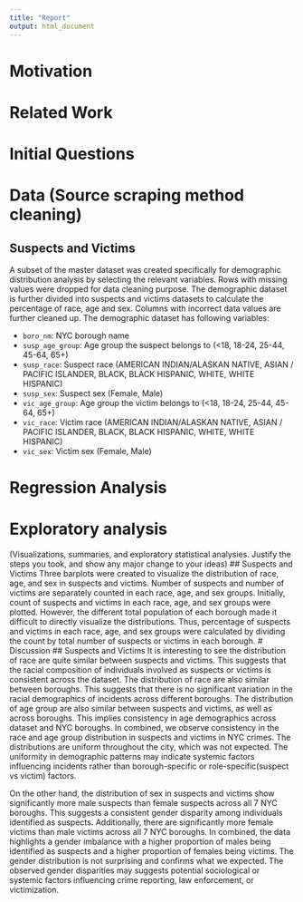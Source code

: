 ```yaml
---
title: "Report"
output: html_document
---
```


# Motivation
# Related Work
# Initial Questions 
# Data (Source scraping method cleaning)
## Suspects and Victims
  A subset of the master dataset was created specifically for demographic distribution analysis by selecting the relevant variables. Rows with missing values were dropped for data cleaning purpose. The demographic dataset is further divided into suspects and victims datasets to calculate the percentage of race, age and sex. Columns with incorrect data values are further cleaned up. The demographic dataset has following variables:
   
   * `boro_nm`: NYC borough name\
   * `susp_age_group`: Age group the suspect belongs to (<18, 18-24, 25-44, 45-64, 65+)\
   * `susp_race`: Suspect race (AMERICAN INDIAN/ALASKAN NATIVE, ASIAN / PACIFIC ISLANDER, BLACK, BLACK HISPANIC, WHITE, WHITE HISPANIC)\
   * `susp_sex`: Suspect sex (Female, Male)\
   * `vic_age_group`: Age group the victim belongs to (<18, 18-24, 25-44, 45-64, 65+)\
   * `vic_race`: Victim race (AMERICAN INDIAN/ALASKAN NATIVE, ASIAN / PACIFIC ISLANDER, BLACK, BLACK HISPANIC, WHITE, WHITE HISPANIC)\
   * `vic_sex`: Victim sex (Female, Male)

# Regression Analysis
# Exploratory analysis
(Visualizations, summaries, and exploratory statistical analysies. Justify the steps you took, and show any major change to your ideas)
## Suspects and Victims
Three barplots were created to visualize the distribution of race, age, and sex in suspects and victims. Number of suspects and number of victims are separately counted in each race, age, and sex groups. Initially, count of suspects and victims in each race, age, and sex groups were plotted. However, the different total population of each borough made it difficult to directly visualize the distributions. Thus, percentage of suspects and victims in each race, age, and sex groups were calculated by dividing the count by total number of suspects or victims in each borough. 
# Discussion 
## Suspects and Victims 
 It is interesting to see the distribution of race are quite similar between suspects and victims. This suggests that the racial composition of individuals involved as suspects or victims is consistent across the dataset. The distribution of race are also similar between boroughs. This suggests that there is no significant variation in the racial demographics of incidents across different boroughs. The distribution of age group are also similar between suspects and victims, as well as across boroughs. This implies consistency in age demographics across dataset and NYC boroughs. In combined, we observe consistency in the race and age group distribution in suspects and victims in NYC crimes. The distributions are uniform throughout the city, which was not expected. The uniformity in demographic patterns may indicate systemic factors influencing incidents rather than borough-specific or role-specific(suspect vs victim) factors. \
  
  On the other hand, the distribution of sex in suspects and victims show significantly more male suspects than female suspects across all 7 NYC boroughs. This suggests a consistent gender disparity among individuals identified as suspects. Additionally, there are significantly more female victims than male victims across all 7 NYC boroughs. In combined, the data highlights a gender imbalance with a higher proportion of males being identified as suspects and a higher proportion of females being victims. The gender distribution is not surprising and confirms what we expected. The observed gender disparities may suggests potential sociological or systemic factors influencing crime reporting, law enforcement, or victimization. 